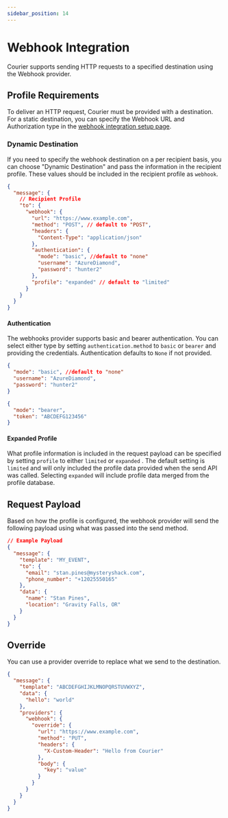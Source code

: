 ```yaml
---
sidebar_position: 14
---
```


# Webhook Integration

Courier supports sending HTTP requests to a specified destination using the Webhook provider.

## Profile Requirements

To deliver an HTTP request, Courier must be provided with a destination. For a static destination, you can specify the Webhook URL and Authorization type in the [webhook integration setup page](https://app.courier.com/integrations/webhook).

### Dynamic Destination

If you need to specify the webhook destination on a per recipient basis, you can choose "Dynamic Destination" and pass the information in the recipient profile. These values should be included in the recipient profile as `webhook`.

```json title=JSON
{
  "message": {
    // Recipient Profile
    "to": {
      "webhook": {
        "url": "https://www.example.com",
        "method": "POST", // default to "POST",
        "headers": {
          "Content-Type": "application/json"
        },
        "authentication": {
          "mode": "basic", //default to "none"
          "username": "AzureDiamond",
          "password": "hunter2"
        },
        "profile": "expanded" // default to "limited"
      }
    }
  }
}
```

#### Authentication

The webhooks provider supports basic and bearer authentication. You can select either type by setting `authentication.method` to `basic` or `bearer` and providing the credentials. Authentication defaults to `None` if not provided.

```json title="Basic Auth"
{
  "mode": "basic", //default to "none"
  "username": "AzureDiamond",
  "password": "hunter2"
}
```

```json title="Bearer Auth"
{
  "mode": "bearer",
  "token": "ABCDEFG123456"
}
```

#### Expanded Profile

What profile information is included in the request payload can be specified by setting `profile` to either `limited` or `expanded` . The default setting is `limited` and will only included the profile data provided when the send API was called. Selecting `expanded` will include profile data merged from the profile database.

## Request Payload

Based on how the profile is configured, the webhook provider will send the following payload using what was passed into the send method.

```json title=JSON
// Example Payload
{
  "message": {
    "template": "MY_EVENT",
    "to": {
      "email": "stan.pines@mysteryshack.com",
      "phone_number": "+12025550165"
    },
    "data": {
      "name": "Stan Pines",
      "location": "Gravity Falls, OR"
    }
  }
}
```

## Override

You can use a provider override to replace what we send to the destination.

```json title=JSON
{
  "message": {
    "template": "ABCDEFGHIJKLMNOPQRSTUVWXYZ",
    "data": {
      "hello": "world"
    },
    "providers": {
      "webhook": {
        "override": {
          "url": "https://www.example.com",
          "method": "PUT",
          "headers": {
            "X-Custom-Header": "Hello from Courier"
          },
          "body": {
            "key": "value"
          }
        }
      }
    }
  }
}
```
